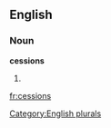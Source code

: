 
==English==

===Noun===
'''cessions'''

# {{plural of|[[cession]]}}

[[Category:English plurals]]

[[fr:cessions]]